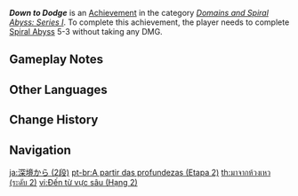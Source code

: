 {{Achievement Infobox
|title        = Down to Dodge
|id           = 82048
|order id     = 2048
|category     = Domains and Spiral Abyss: Series I
|description  = Complete [[Spiral Abyss]] 5-3 without taking any DMG.
|requirements = 
|primogems    = 10
|tracking     = Tracks your total amount.
|topic        = 
|set          = Down to Dodge
|tier         = 2
|tiers_total  = 3
}}
'''''Down to Dodge''''' is an [[Achievement]] in the category ''[[Domains and Spiral Abyss: Series I]]''. To complete this achievement, the player needs to complete [[Spiral Abyss]] 5-3 without taking any DMG.

==Gameplay Notes==
{{Transclude|Down to Dodge|Gameplay Notes}}
<!--
==Trivia==

==Video Guides==
{{EVT
|video1   = 
|caption1 = 
}}
-->

==Other Languages==
{{Other Languages|Transclude=Down to Dodge}}

==Change History==
{{Change History|1.0}}
<!--
==References==
{{Reflist}}
-->
==Navigation==
{{Achievement Navbox}}

[[ja:深境から (2段)]]
[[pt-br:A partir das profundezas (Etapa 2)]]
[[th:มาจากห้วงเหว (ระดับ 2)]]
[[vi:Đến từ vực sâu (Hạng 2)]]